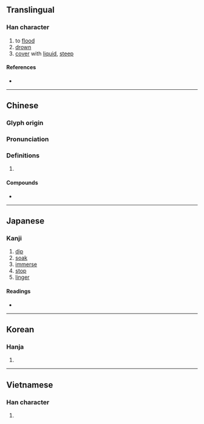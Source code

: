 {{character info/new}}
==Translingual==

===Han character===
{{Han char|rn=85|rad=水|as=08|sn=11|four=34116|canj=EKLU|ids=⿰氵奄}}

# to [[flood]]
# [[drown]]
# [[cover]] with [[liquid]], [[steep]]

====References====
* {{Han ref|kx=0632.170|dkj=17696|dj=1038.020|hdz=31644.010|uh=6DF9|ud=28153|bh=B254|bd=45652}}

----

==Chinese==
{{zh-forms}}

===Glyph origin===
{{Han etym}}

===Pronunciation===
{{zh-pron
|m=yān
|ma=zh-yan.ogg
|m-s=ngan1
|c=jim1
|h=pfs=yim
|md=
|mn=qz,tw,xm,zz:im/qz,xm,zz:iam
|mn_note=im - vernacular; iam - literary
|w=
|mc=y
|oc=y
|cat=v
}}

===Definitions===
{{zh-hanzi}}

# {{rfdef|lang=zh}}

====Compounds====
* {{zh-l|淹沒}}

----

==Japanese==

===Kanji===
{{ja-kanji|grade=|rs=水08}}

# [[dip]]
# [[soak]]
# [[immerse]]
# [[stop]]
# [[linger]]

====Readings====
* {{ja-readings|on=[[えん]] (en), [[よう]] (yō)|kun=[[ひたす]] (hitasu), [[ひさしい]] (hisashii), [[とどまる]] (todomaru)}}

----

==Korean==

===Hanja===
{{ko-hanja|hangeul=[[엄]]|eumhun=|rv=eom|mr=ŏm|y=em}}

# {{defn|lang=ko|sort=水08}}

----

==Vietnamese==

===Han character===
{{vi-readings|rs=水08|hanviet=[[yêm]], [[êm]], [[im]], [[ươm]]}}

# {{defn|lang=vi|sort=水08}}